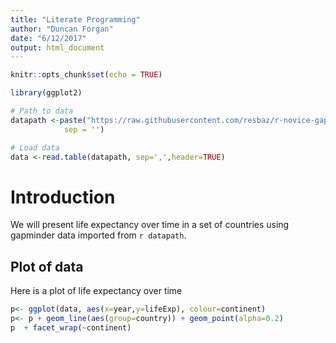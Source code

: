 ```yaml
---
title: "Literate Programming"
author: "Duncan Forgan"
date: "6/12/2017"
output: html_document
---
```


```r
knitr::opts_chunk$set(echo = TRUE)

library(ggplot2)

# Path to data
datapath <-paste("https://raw.githubusercontent.com/resbaz/r-novice-gapminder-files/master/data/gapminder-FiveYearData.csv",
            sep = '')

# Load data
data <-read.table(datapath, sep=',',header=TRUE)


```

# Introduction

We will present life expectancy over time in a set of countries using gapminder data imported from `r datapath`.

## Plot of data

Here is a plot of life expectancy over time

```r
p<- ggplot(data, aes(x=year,y=lifeExp), colour=continent)
p<- p + geom_line(aes(group=country)) + geom_point(alpha=0.2) 
p  + facet_wrap(~continent)

```



